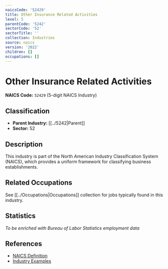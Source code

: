 ```yaml
---
naicsCode: '52429'
title: Other Insurance Related Activities
level: 5
parentCode: '5242'
sectorCode: '52'
sectorTitle: ''
collection: Industries
source: naics
version: '2022'
children: []
occupations: []
---
```

# Other Insurance Related Activities

**NAICS Code:** `52429` (5-digit NAICS Industry)

## Classification

- **Parent Industry:** [[../5242|Parent]]
- **Sector:** 52

## Description

This industry is part of the North American Industry Classification System (NAICS), which provides a uniform framework for classifying business establishments.

## Related Occupations

See [[../Occupations|Occupations]] collection for jobs typically found in this industry.

## Statistics

*To be enriched with Bureau of Labor Statistics employment data*

## References

- [NAICS Definition](https://www.census.gov/naics/)
- [Industry Examples](https://www.census.gov/naics/2022NAICS/)
